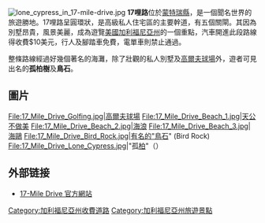 [[File:lone_cypress_in_17-mile-drive.jpg|thumb]]
'''17哩路'''位於[[蒙特雷縣_(加利福尼亞州)|蒙特瑞縣]]，是一個聞名世界的旅遊勝地。17哩路呈圓環狀，是高級私人住宅區的主要幹道，有五個關閘。其因為別墅昂貴，風景美麗，成為遊覽[[美國|美國]][[加利福尼亚州|加利福尼亞州]]的一個重點，汽車開進此段路線得收費$10美元，行人及腳踏車免費，電單車則禁止通過。

整條路線經過好幾個著名的海灘，除了壯觀的私人別墅及[[高爾夫球場|高爾夫球場]]外，遊者可見出名的'''孤柏樹'''及'''鳥石'''。

{{clear}}

== 圖片 ==

<gallery>
File:17_Mile_Drive_Golfing.jpg|高爾夫球場
File:17_Mile_Drive_Beach_1.jpg|天公不做美
File:17_Mile_Drive_Beach_2.jpg|海浪
File:17_Mile_Drive_Beach_3.jpg|[[鷗|海鷗]]
File:17_Mile_Drive_Bird_Rock.jpg|有名的"鳥石" (Bird Rock)
File:17_Mile_Drive_Lone_Cypress.jpg|"孤[[柏|柏]]"（{{tsl|en|Cupressus macrocarpa|大果柏}}）
</gallery>

== 外部链接 ==
{{Commons category}}

*[https://web.archive.org/web/20070127072834/http://www.pebblebeach.com/page.asp?id=1373 17-Mile Drive 官方網站]

{{California}}
{{Authority control}}

[[Category:加利福尼亞州收費道路|Category:加利福尼亞州收費道路]]
[[Category:加利福尼亞州旅遊景點|Category:加利福尼亞州旅遊景點]]